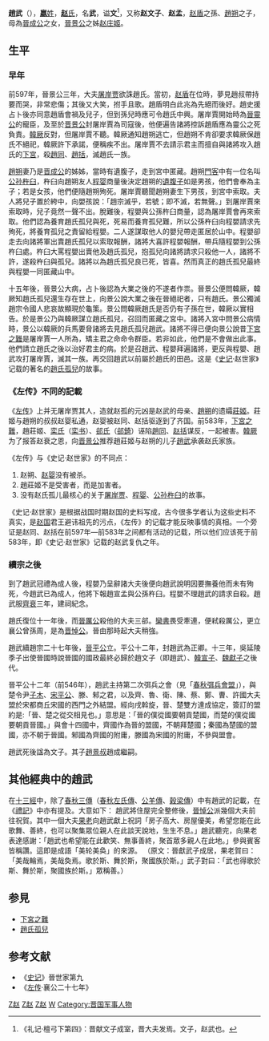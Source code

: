 {{Infobox 先秦人物
|名称= 赵武
|图像=
|图说=
|姓=[[嬴姓|嬴]]
|氏=[[赵氏|赵]]
|名=武
|字=
|别名=
|别字=
|谥号=文
|时代=春秋时期
|国家=
|身份=[[晋国|晋国]][[新军佐|新军佐]]<br>[[晋国|晋国]][[新军将|新军将]]<br>[[晋国|晋国]][[上军将|上军将]]<br>[[晋国|晋国]][[中军佐|中军佐]]<br>[[晋国|晋国]][[中军将|中军将]] 
|出生=前598年
|逝世=前541年
|在位=
|父=[[赵朔|赵朔]]
|母=
|正妻=
|妾=
|子女=[[赵获|赵获]]、[[趙景叔|赵成]]
|太子=
}}
'''趙武'''（{{bd||前598年|前541年||}}），[[嬴姓|'''嬴'''姓]]，[[赵氏|'''赵'''氏]]，名'''武'''，谥'''文'''<ref>《礼记·檀弓下第四》：晋献文子成室，晋大夫发焉。文子，赵武也。</ref>，又称'''赵文子'''、'''赵孟'''，[[赵盾|赵盾]]之孫、[[趙朔|趙朔]]之子，母為[[晉成公|晉成公]]之女，[[晉景公|晉景公]]之姊[[赵庄姬|赵庄姬]]。

==生平==
===早年===
前597年，晉景公三年，大夫[[屠岸贾|屠岸贾]]欲誅趙氏。當初，[[赵盾|赵盾]]在位時，夢見趙叔帶持要而哭，非常悲傷；其後又大笑，拊手且歌。趙盾明白此兆為先絕而後好。趙史援占卜後亦同意趙盾會禍及兒子，但到孫兒時應可令趙氏中興。屠岸賈開始時為[[晉靈公|晉靈公]]的寵臣，及至於[[晋景公|晋景公]]封屠岸賈為司寇後，他便遍告諸將控訴趙盾應為靈公之死負責。[[韓厥|韓厥]]反對，但屠岸賈不聽。韓厥通知趙朔逃亡，但趙朔不肯卻要求韓厥保趙氏不絕祀，韓厥許下承諾，便稱疾不出。屠岸賈不去請示君主而擅自與諸將攻入趙氏的[[下宮之難|下宮]]，殺[[趙同|趙同]]、[[赵括_(春秋)|趙括]]，滅趙氏一族。

[[趙朔|趙朔]]妻乃是[[晋成公|晋成公]]的姊姊，當時有遺腹子，走到宮中匿藏。趙朔[[門客|門客]]中有一位名叫[[公孙杵臼|公孙杵臼]]，杵臼向趙朔友人[[程婴|程婴]]商量後決定趙朔的[[遺腹子|遺腹子]]如是男孩，他們會奉為主子；若是女孩，他們便隨趙朔殉死。屠岸賈聽聞趙朔妻生下男孩，到宮中索取。夫人將兒子置於絝中，向嬰孩說：「趙宗滅乎，若號；即不滅，若無聲。」到屠岸賈來索取時，兒子竟然一聲不出。脫難後，程嬰與公孫杵臼商量，認為屠岸賈會再來索取。他們認為養育趙氏孤兒與死，死易而養育孤兒難，所以公孫杵臼向程嬰請求先殉死，將養育孤兒之責留給程嬰。二人遂謀取他人的嬰兒帶走匿居於山中。程嬰卻走去向諸將軍出賣趙氏孤兒以索取報酬，諸將大喜許程嬰報酬，帶兵隨程嬰到公孫杵臼處。杵臼大罵程嬰出賣他及趙氏孤兒，抱孤兒向諸將請求只殺他一人，諸將不許，遂殺杵臼與孤兒。諸將以為趙氏孤兒良已死，皆喜。然而真正的趙氏孤兒最終與程嬰一同匿藏山中。

十五年後，晉景公大病，占卜後認為大業之後的不遂者作祟。晉景公便問韓厥，韓厥知趙氏孤兒還生存在世上，向景公說大業之後在晉絕祀者，只有趙氏。景公獨滅趙宗令國人悲哀故顯現於龜策。景公問韓厥趙氏是否仍有子孫在世，韓厥以實相告。於是景公乃與韓厥謀立趙氏孤兒，召回而匿藏之宮中。諸將入宮中問景公病情時，景公以韓厥的兵馬要脅諸將去見趙氏孤兒趙武。諸將不得已便向景公說昔[[下宮之難|下宮之難]]是屠岸賈一人所為，矯主君之命命令群臣。若非如此，他們是不會做出此事。他們請立趙氏之後以治好君主的病。於是召趙武、程嬰拜遍諸將，更反與程嬰、趙武攻打屠岸賈，滅其一族。再交回趙武以前屬於趙氏的田邑。这是《[[史记|史记]]·赵世家》记载的著名的[[趙氏孤兒|趙氏孤兒]]的故事。

=== 《左传》不同的記載 ===
《[[左传|左传]]》上并无屠岸贾其人，造就赵孤的元凶是赵武的母亲、[[趙朔|趙朔]]的遗孀[[赵庄姬|莊姬]]。莊姬与趙朔的叔叔赵婴私通，赵婴被赵同、赵括驱逐到了齐国。前583年，[[下宮之難|下宮之難]]，趙莊姬、[[栾氏|栾氏]]（[[栾书|栾书]]）、[[郤氏|郤氏]]（[[郤錡|郤錡]]）诬陷[[趙同|趙同]]、[[赵括_(春秋)|赵括]]谋反，一起被害。[[韓厥|韓厥]]为了报答赵衰之恩，向[[晋景公|晋景公]]推荐趙莊姬与赵朔的儿子[[趙武|趙武]]承袭赵氏家族。

《左传》与《史记·赵世家》的不同点：
# 赵朔、[[赵婴齐_(春秋)|赵婴]]没有被杀。
# 趙莊姬不是受害者，而是加害者。
# 没有赵氏孤儿最核心的关于[[屠岸贾|屠岸贾]]、[[程婴|程婴]]、[[公孙杵臼|公孙杵臼]]的故事。

《史记·赵世家》是根据战国时期赵国的史料写成，古今很多学者认为这些史料不真实，是[[赵国|赵国]]君王避讳祖先的污点，《左传》的记载才能反映事情的真相。一个旁证是赵同、赵括在前597年—前583年之间都有活动的记载，所以他们应该死于前583年，即《史记·赵世家》记载的赵武复仇之年。

===續宗之後===
到了趙武冠禮為成人後，程嬰乃呈辭諸大夫後便向趙武說明因要撫養他而未有殉死，今趙武已為成人，他將下報趙宣孟與公孫杵臼。程嬰不理趙武的請求自殺。趙武服[[五服#齐衰|齊衰]]三年，建祠紀念。

趙氏復位十一年後，而[[晉厲公|晉厲公]]殺他的大夫三郤。[[欒書|欒書]]畏受牽連，便弒殺厲公，更立襄公曾孫周，是為[[晋悼公|晋悼公]]。晉由那時起大夫稍強。

趙武續趙宗二十七年後，[[晉平公|晉平公]]立。平公十二年，封趙武為正卿。十三年，吳延陵季子出使晉國時說晉國的國政最終必歸於趙文子（即趙武）、[[韓宣子|韓宣子]]、[[魏舒|魏獻子]]之後代。

晉平公十二年（前546年），趙武主持第二次弭兵之會（見「[[弭兵之盟|春秋弭兵會盟]]」），與楚令尹[[屈建|子木]]、[[宋平公|宋平公]]、滕、邾之君，以及齊、魯、衛、陳、蔡、鄭、曹、許國大夫盟於宋都商丘宋國的西門之外結盟。經向戌斡旋，晉、楚雙方達成協定，簽訂的盟約是:「晉、楚之從交相見也。」意思是：「晉的僕從國要朝貢楚國，而楚的僕從國要朝貢晉國。」與會十四國中，齊國作為晉的盟國，不朝拜楚國；秦國為楚國的盟國，亦不朝于晉國。邾國為齊國的附庸，滕國為宋國的附庸，不參與盟會。

趙武死後諡為文子。其子[[趙景子|趙景叔]]趙成繼嗣。

==其他經典中的趙武==
在[[十三經|十三經]]中，除了[[春秋三傳|春秋三傳]]（[[春秋左氏傳|春秋左氏傳]]、[[公羊傳|公羊傳]]、[[穀梁傳|穀梁傳]]）中有趙武的記載，在《[[禮記|禮記]]》中亦有提及。大意如下：
趙武將住屋完全整修後，[[晉悼公|晉悼公]]派幾個大夫前往祝賀。其中一個大夫[[果老|果老]]向趙武獻上祝詞「房子高大、房屋優美，希望您能在此歌舞、善終，也可以聚集眾位親人在此談天說地，生生不息。」趙武聽完，向果老表達感謝：「趙武也希望能在此歡笑、無事善終，聚首眾多親人在此地。」參與賓客皆稱讚。這即是成語「美轮美奂」的來源。
（原文：晉獻武子成居，果老賀曰：「美哉輪焉，美哉奐焉。歌於斯、舞於斯，聚國族於斯。」武子對曰：「武也得歌於斯、舞於斯，聚國族於斯。」眾稱善。）

==参見==
* [[下宮之難|下宮之難]]
* [[趙氏孤兒|趙氏孤兒]]

==参考文献==
{{reflist}}
*《[[史记|史记]]》晉世家第九
*《[[左传|左传]]·襄公二十七年》

{{start box}}
{{s-before|叔祖[[赵括_(春秋)|赵括]]}}
{{s-title|[[赵国|赵氏宗主]]|前583年—前541年}}
{{s-after|子[[趙景子|趙景叔]]趙成}}
{{s-before|[[范宣子|士匄]]}}
{{s-title|[[春秋时期|春秋]][[晋国|晋国]]正卿|前548年—前541年}}
{{s-after|[[韓宣子|韩起]]}}
{{end box}}
{{赵国君主}}

[[Category:春秋战国政治人物|Z赵]]
[[Category:春秋人|Z赵]]
[[Category:晋卿|Z赵]]
[[Category:赵姓|W]]
[[Category:晋国军事人物|Category:晋国军事人物]]